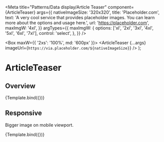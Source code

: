 


<Meta
  title="Patterns/Data display/Article Teaser"
  component={ArticleTeaser}
  args={{
    nativeImageSize: '320x320',
    title: 'Placeholder.com',
    text: 'A very cool service that provides placeholder images. You can learn more about the options and usage here.',
    url: 'https://placeholder.com',
    maxImgW: '4xl',
  }}
  argTypes={{
    maxImgW: {
      options: ['xl', '2xl', '3xl', '4xl', '5xl', '6xl', '7xl'],
      control: 'select',
    },
  }}
/>

  <Box maxW={{ '2xs': '100%', md: '600px' }}>
    <ArticleTeaser
      {...args}
      imageUrl={`https://via.placeholder.com/${nativeImageSize}`}
    />
  </Box>
);

# ArticleTeaser

## Overview

<Canvas>
  <Story name="Overview">{Template.bind({})}</Story>
</Canvas>

<ArgsTable story="Overview" />

## Responsive

Bigger image on mobile viewport.

<Canvas>
  <Story name="Responsive" args={{ maxImgW: { '2xs': 'full', sm: '3xl' } }}>
    {Template.bind({})}
  </Story>
</Canvas>

<ArgsTable story="Responsive" />
